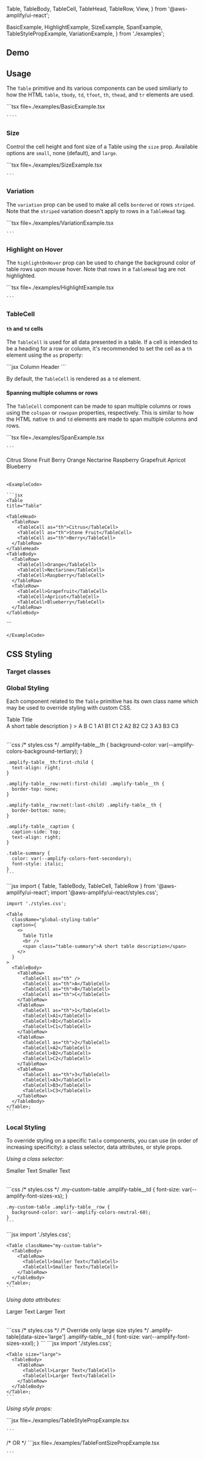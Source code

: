   Table,
  TableBody,
  TableCell,
  TableHead,
  TableRow,
  View,
} from '@aws-amplify/ui-react';

  BasicExample,
  HighlightExample,
  SizeExample,
  SpanExample,
  TableStylePropExample,
  VariationExample,
} from './examples';

## Demo

<TableDemo />

## Usage

The `Table` primitive and its various components can be used similiarly to how the
HTML `table`, `tbody`, `td`, `tfoot`, `th`, `thead`, and `tr` elements are used.

<Example>
  <ExampleCode>
    ```tsx file=./examples/BasicExample.tsx

    ````

  </ExampleCode>
</Example>

### Size

Control the cell height and font size of a Table using the `size` prop. Available options are `small`, none (default), and `large`.

<Example>
  <SizeExample />
  <ExampleCode>
    ```tsx file=./examples/SizeExample.tsx

    ```

  </ExampleCode>
</Example>

### Variation

The `variation` prop can be used to make all cells `bordered` or rows `striped`. Note that the `striped` variation doesn't apply to rows in a `TableHead` tag.

<Example>
  <VariationExample />
  <ExampleCode>
    ```tsx file=./examples/VariationExample.tsx

    ```

  </ExampleCode>
</Example>

### Highlight on Hover

The `highlightOnHover` prop can be used to change the background color of table rows upon mouse hover. Note that rows in a `TableHead` tag are not highlighted.

<Example>
  <HighlightExample />
  <ExampleCode>
    ```tsx file=./examples/HighlightExample.tsx

    ```

  </ExampleCode>
</Example>

### TableCell

#### `th` and `td` cells

The `TableCell` is used for all data presented in a table. If a cell is intended to be a heading for a row or column,
it's recommended to set the cell as a `th` element using the `as` property:

<Example>
  ```jsx
  <TableCell as="th">Column Header</TableCell>
  ```
</Example>

By default, the `TableCell` is rendered as a `td` element.

#### Spanning multiple columns or rows

The `TableCell` component can be made to span multiple columns or rows using the `colspan` or `rowspan` properties,
respectively. This is similar to how the HTML native `th` and `td` elements are made to span multiple columns and rows.

<Example>
  <SpanExample />
  <ExampleCode>
    ```tsx file=./examples/SpanExample.tsx

    ```

  </ExampleCode>
</Example>

<StandardHTMLAttributes component="Table" element="<table>">
  <Example>
    <Table
    title="Table"
  >
    <TableHead>
      <TableRow>
        <TableCell as="th">Citrus</TableCell>
        <TableCell as="th">Stone Fruit</TableCell>
        <TableCell as="th">Berry</TableCell>
      </TableRow>
    </TableHead>
    <TableBody>
      <TableRow>
        <TableCell>Orange</TableCell>
        <TableCell>Nectarine</TableCell>
        <TableCell>Raspberry</TableCell>
      </TableRow>
      <TableRow>
        <TableCell>Grapefruit</TableCell>
        <TableCell>Apricot</TableCell>
        <TableCell>Blueberry</TableCell>
      </TableRow>
    </TableBody>
  </Table>

    <ExampleCode>

    ```jsx
    <Table
    title="Table"

>

    <TableHead>
      <TableRow>
        <TableCell as="th">Citrus</TableCell>
        <TableCell as="th">Stone Fruit</TableCell>
        <TableCell as="th">Berry</TableCell>
      </TableRow>
    </TableHead>
    <TableBody>
      <TableRow>
        <TableCell>Orange</TableCell>
        <TableCell>Nectarine</TableCell>
        <TableCell>Raspberry</TableCell>
      </TableRow>
      <TableRow>
        <TableCell>Grapefruit</TableCell>
        <TableCell>Apricot</TableCell>
        <TableCell>Blueberry</TableCell>
      </TableRow>
    </TableBody>

  </Table>
    ```

    </ExampleCode>

  </Example>
</StandardHTMLAttributes>

## CSS Styling

### Target classes

<ComponentClassTable componentName="Table" />

### Global Styling

Each component related to the `Table` primitive has its own class name which
may be used to override styling with custom CSS.

<Example>
  <View>
    <Table
      className="global-styling-table"
      caption={
        <>
          Table Title
          <br />
          <span class="table-summary">A short table description</span>
        </>
      }
    >
      <TableBody>
        <TableRow>
          <TableCell as="th" />
          <TableCell as="th">A</TableCell>
          <TableCell as="th">B</TableCell>
          <TableCell as="th">C</TableCell>
        </TableRow>
        <TableRow>
          <TableCell as="th">1</TableCell>
          <TableCell>A1</TableCell>
          <TableCell>B1</TableCell>
          <TableCell>C1</TableCell>
        </TableRow>
        <TableRow>
          <TableCell as="th">2</TableCell>
          <TableCell>A2</TableCell>
          <TableCell>B2</TableCell>
          <TableCell>C2</TableCell>
        </TableRow>
        <TableRow>
          <TableCell as="th">3</TableCell>
          <TableCell>A3</TableCell>
          <TableCell>B3</TableCell>
          <TableCell>C3</TableCell>
        </TableRow>
      </TableBody>
    </Table>
  </View>

  <ExampleCode>
    ```css
    /* styles.css */
    .amplify-table__th {
      background-color: var(--amplify-colors-background-tertiary);
    }

    .amplify-table__th:first-child {
      text-align: right;
    }

    .amplify-table__row:not(:first-child) .amplify-table__th {
      border-top: none;
    }

    .amplify-table__row:not(:last-child) .amplify-table__th {
      border-bottom: none;
    }

    .amplify-table__caption {
      caption-side: top;
      text-align: right;
    }

    .table-summary {
      color: var(--amplify-colors-font-secondary);
      font-style: italic;
    }
    ```

  </ExampleCode>

  <ExampleCode>
    ```jsx
    import { Table, TableBody, TableCell, TableRow } from '@aws-amplify/ui-react';
    import '@aws-amplify/ui-react/styles.css';

    import './styles.css';

    <Table
      className="global-styling-table"
      caption={
        <>
          Table Title
          <br />
          <span class="table-summary">A short table description</span>
        </>
      }
    >
      <TableBody>
        <TableRow>
          <TableCell as="th" />
          <TableCell as="th">A</TableCell>
          <TableCell as="th">B</TableCell>
          <TableCell as="th">C</TableCell>
        </TableRow>
        <TableRow>
          <TableCell as="th">1</TableCell>
          <TableCell>A1</TableCell>
          <TableCell>B1</TableCell>
          <TableCell>C1</TableCell>
        </TableRow>
        <TableRow>
          <TableCell as="th">2</TableCell>
          <TableCell>A2</TableCell>
          <TableCell>B2</TableCell>
          <TableCell>C2</TableCell>
        </TableRow>
        <TableRow>
          <TableCell as="th">3</TableCell>
          <TableCell>A3</TableCell>
          <TableCell>B3</TableCell>
          <TableCell>C3</TableCell>
        </TableRow>
      </TableBody>
    </Table>;
    ```

  </ExampleCode>
</Example>

### Local Styling

To override styling on a specific `Table` components, you can use (in order of increasing specificity): a class
selector, data attributes, or style props.

_Using a class selector:_

<Example>
  <View>
    <Table className="my-custom-table">
      <TableBody>
        <TableRow>
          <TableCell>Smaller Text</TableCell>
          <TableCell>Smaller Text</TableCell>
        </TableRow>
      </TableBody>
    </Table>
  </View>
  <ExampleCode>
    ```css
    /* styles.css */
    .my-custom-table .amplify-table__td {
      font-size: var(--amplify-font-sizes-xs);
    }

    .my-custom-table .amplify-table__row {
      background-color: var(--amplify-colors-neutral-60);
    }
    ```

  </ExampleCode>

  <ExampleCode>
    ```jsx
    import './styles.css';

    <Table className="my-custom-table">
      <TableBody>
        <TableRow>
          <TableCell>Smaller Text</TableCell>
          <TableCell>Smaller Text</TableCell>
        </TableRow>
      </TableBody>
    </Table>;
    ```

  </ExampleCode>
</Example>

_Using data attributes:_

<Example>
  <View>
    <Table className="custom-data-styling" size="large">
      <TableBody>
        <TableRow>
          <TableCell>Larger Text</TableCell>
          <TableCell>Larger Text</TableCell>
        </TableRow>
      </TableBody>
    </Table>
  </View>
  
  <ExampleCode>
    ```css
    /* styles.css */
    /* Override only large size styles */
    .amplify-table[data-size='large'] .amplify-table__td {
      font-size: var(--amplify-font-sizes-xxxl);
    }
    ```
  </ExampleCode>

  <ExampleCode>
    ```jsx
    import './styles.css';

    <Table size="large">
      <TableBody>
        <TableRow>
          <TableCell>Larger Text</TableCell>
          <TableCell>Larger Text</TableCell>
        </TableRow>
      </TableBody>
    </Table>;
    ```

  </ExampleCode>

</Example>

_Using style props:_

<Example>
  <TableStylePropExample />

  <ExampleCode>
    ```jsx file=./examples/TableStylePropExample.tsx

    ```

  </ExampleCode>
    /* OR */
  <ExampleCode>
    ```jsx file=./examples/TableFontSizePropExample.tsx

    ```

  </ExampleCode>
</Example>
